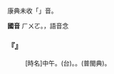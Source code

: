 
=={{ruby|午|ㄏㄨㄛ}}==

康典未收「{{ruby|午|ㄏㄨㄛ}}」音。

'''國音''' <rt>ㄏㄨㄛ</rt>{{ruby|←|ㄨˇ}}。{{ruby|晌|ㄕㄤˇ}}{{ruby|午|ㄨˇ}}，語音念{{ruby|「|ㄕㄤˇ}}

    

==='''『{{ruby|晌|ㄕㄤˇ}}{{ruby|午|ㄏㄨㄛ}}』'''===
: [時名]中午。(台){{ruby|中|ㄉㄧㆲ}}{{ruby|晝|ㄉㄠ˪}}。{{ruby|下|ㆤ˫}}{{ruby|晝|ㄉㄠ˪}}。{{ruby|日|ㆢㄧㆵ ͘/ㄌㄧㆵ ͘}}{{ruby|晝|ㄉㄠ˪}}(普閩典)。
    
